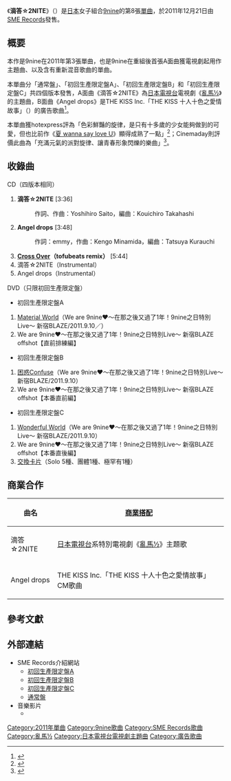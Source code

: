 {{Infobox Single 
| Name           = 滴答☆2NITE
| Artist         = [[9nine|9nine]]
| Album          = [[9nine_(專輯)|9nine]]
| Cover        = 9nine_2nite.jpg
| Caption        =通常盤封面
| A-side         =
| B-side         = Angel drops
| Released       = 2011年12月21日
| Format         = [[單曲|單曲]]
| Recorded       = 
| Genre          = [[J-POP|J-POP]]
| Length         = 20分32秒
| Label          = [[SME_Records|SME Records]]
| Producer       = 
| Writer         = Yoshihiro Saito<small>（作詞、作曲 #1）</small><br/>emmy<small>（作詞 #2）</small><br/>Kengo Minamida<small>（作曲 #2）</small>
| Reviews        =
| Chart position = *[[Oricon公信榜|Oricon公信榜]]：
**日榜第9名
**週榜第12位
**上榜3次
*[[Billboard_JAPAN|Billboard JAPAN]]：
**[[HOT_100|HOT 100]]：第29名
**Hot Singles Sales：第12名
**Hot Top Airplay：第42名
**Hot Animation）：第5名
*{{link-ja|SoundScan Japan|サウンドスキャンジャパン|SoundScan}}：
**第12名
*[[CDTV|CDTV]]：
**第11名
*上榜2次 
| Certification  =
| Last single    = [[夏_wanna_say_love_U|夏 wanna say love U]]<br/>（2011年）
| This single    = '''滴答☆2NITE'''<br/> （2011年）
| Next single    = [[少女旅行者|少女旅行者]]<br/>（2012年）
| Misc           =
}}
《'''滴答☆2NITE'''》（{{jp|j=チクタク☆2NITE|hg=チクタクトゥナイト|rm=Chikutaku Tunaito|lead=yes}}）是[[日本|日本]]女子組合[[9nine|9nine]]的第8張[[單曲|單曲]]，於2011年12月21日由[[SME_Records|SME Records]]發售。

== 概要 ==
本作是9nine在2011年第3張單曲，也是9nine在重組後首張A面曲獲電視劇起用作主題曲、以及含有重新混音歌曲的單曲。

本單曲分「通常盤」、「初回生產限定盤A」、「初回生產限定盤B」和「初回生產限定盤C」共四個版本發售，A面曲《滴答☆2NITE》為[[日本電視台|日本電視台]]電視劇《[[亂馬½|亂馬½]]》的主題曲，B面曲《Angel drops》是THE KISS Inc.「THE KISS 十人十色之愛情故事」（{{lang|ja|THE KISS Inc.「THE KISS 十人十色のラブストーリー」}}）的廣告歌曲<ref>{{cite web|title=9nine｜ディスコグラフィ｜Sony Music|url=http://www.sonymusic.co.jp/Music/Arch/SMER/9nine/SECL-1049/|publisher=SMC Records|accessdate=2014-06-03|archive-date=2016-03-04|archive-url=https://web.archive.org/web/20160304210704/http://www.sonymusic.co.jp/Music/Arch/SMER/9nine/SECL-1049/|dead-url=no}}</ref>。

本單曲獲hotexpress評為「色彩鮮豔的旋律，是只有十多歲的少女能夠做到的可愛，但也比前作《[[夏_wanna_say_love_U|夏 wanna say love U]]》顯得成熟了一點」<ref>{{cite web|title=チクタク☆2NITE レビューリスト|url=http://www.hotexpress.co.jp/review/3363/|publisher=音楽情報サイト:hotexpress|accessdate=2014-06-03|archive-url=https://web.archive.org/web/20140607001243/http://www.hotexpress.co.jp/review/3363/|archive-date=2014-06-07|dead-url=yes}}</ref>；Cinemaday則評價此曲為「充滿元氣的派對旋律、讓青春形象閃爍的樂曲」<ref>{{Cite web|date=2011-11-12|url=http://www.cinematoday.jp/page/N0036943|title=新垣結衣主演「らんま1/2」主題歌を川島海荷所属のガールズユニット9 nineが担当!|work=|author=|publisher=シネマトゥデイ|accessdate=2012-01-10|archive-date=2017-03-07|archive-url=https://web.archive.org/web/20170307205649/http://www.cinematoday.jp/page/N0036943|dead-url=no}}</ref>。

== 收錄曲 ==
; CD（四版本相同）
# '''滴答☆2NITE''' [3:36]
#: 作詞、作曲：Yoshihiro Saito，編曲：Kouichiro Takahashi
# '''Angel drops''' [3:48]
#: 作詞：emmy，作曲：Kengo Minamida，編曲：Tatsuya Kurauchi
# '''[[Cross_Over|Cross Over]]（tofubeats remix）''' [5:44]
# 滴答☆2NITE（Instrumental）
# Angel drops（Instrumental）

; DVD（只限初回生產限定盤）
* 初回生產限定盤A
# [[Cross_Over|Material World]]（We are 9nine♥〜在那之後又過了1年！9nine之日特別Live〜 新宿BLAZE/2011.9.10／{{lang|ja|We are 9nine♥〜あれから1年経ちました!9nineの日スペシャルライブ〜 新宿BLAZE/2011.9.10}}）
# We are 9nine♥〜在那之後又過了1年！9nine之日特別Live〜 新宿BLAZE offshot【直前排練編】
* 初回生產限定盤B
# [[SHINING☆STAR|困惑Confuse]]（We are 9nine♥〜在那之後又過了1年！9nine之日特別Live〜 新宿BLAZE/2011.9.10）
# We are 9nine♥〜在那之後又過了1年！9nine之日特別Live〜 新宿BLAZE offshot【本番直前編】
* 初回生產限定盤C
# [[夏_wanna_say_love_U|Wonderful World]]（We are 9nine♥〜在那之後又過了1年！9nine之日特別Live〜 新宿BLAZE/2011.9.10）
# We are 9nine♥〜在那之後又過了1年！9nine之日特別Live〜 新宿BLAZE offshot【本番直後編】
#[[交換卡片|交換卡片]]（Solo 5種、團體1種、極罕有1種）

== 商業合作 ==
{| class="wikitable"
! 曲名 !! [[商業搭配|商業搭配]]
|-
| 滴答☆2NITE||[[日本電視網協議會|日本電視台]]系{{link-ja|週五Super Prime|金曜スーパープライム}}特別電視劇《[[亂馬½|亂馬½]]》主題歌
|-
| Angel drops||THE KISS Inc.「THE KISS 十人十色之愛情故事」CM歌曲
|}

== 參考文獻 ==
{{reflist}}

== 外部連結 ==
* SME Records介紹網站
** [http://www.sonymusic.co.jp/Music/Arch/SMER/9nine/SECL-1043 初回生產限定盤A] {{Wayback|url=http://www.sonymusic.co.jp/Music/Arch/SMER/9nine/SECL-1043 |date=20160309190217 }}
** [http://www.sonymusic.co.jp/Music/Arch/SMER/9nine/SECL-1045 初回生產限定盤B] {{Wayback|url=http://www.sonymusic.co.jp/Music/Arch/SMER/9nine/SECL-1045 |date=20140714135850 }}
** [http://www.sonymusic.co.jp/Music/Arch/SMER/9nine/SECL-1047 初回生產限定盤C] {{Wayback|url=http://www.sonymusic.co.jp/Music/Arch/SMER/9nine/SECL-1047 |date=20140714183103 }}
** [http://www.sonymusic.co.jp/Music/Arch/SMER/9nine/SECL-1049 通常盤] {{Wayback|url=http://www.sonymusic.co.jp/Music/Arch/SMER/9nine/SECL-1049 |date=20160304210704 }}
* 音樂影片
** {{YouTube|id = 6Bt_vque0l8|title = 【HD】9nine　『チクタク☆2NITE』}}

{{9nine}}

{{DEFAULTSORT:Chiku Chaku 2nite}}

[[Category:2011年單曲|Category:2011年單曲]]
[[Category:9nine歌曲|Category:9nine歌曲]]
[[Category:SME_Records歌曲|Category:SME Records歌曲]]
[[Category:亂馬½|Category:亂馬½]]
[[Category:日本電視台電視劇主題曲|Category:日本電視台電視劇主題曲]]
[[Category:廣告歌曲|Category:廣告歌曲]]